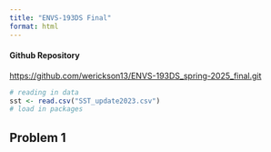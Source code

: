 ```yaml
---
title: "ENVS-193DS Final"
format: html
---
```


#### Github Repository

<https://github.com/werickson13/ENVS-193DS_spring-2025_final.git>

```r
# reading in data
sst <- read.csv("SST_update2023.csv")
# load in packages

```

## Problem 1
